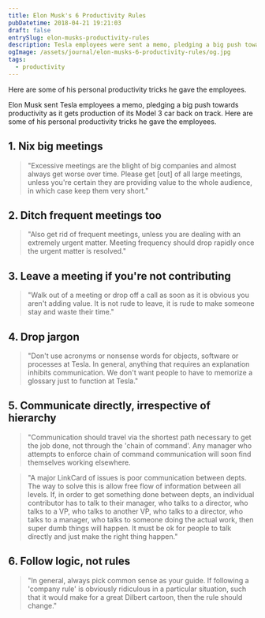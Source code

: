 ```yaml
---
title: Elon Musk's 6 Productivity Rules
pubDatetime: 2018-04-21 19:21:03
draft: false
entrySlug: elon-musks-productivity-rules
description: Tesla employees were sent a memo, pledging a big push towards productivity as it gets production of its Model 3 car back on track.
ogImage: /assets/journal/elon-musks-6-productivity-rules/og.jpg
tags:
  - productivity
---
```



<LinkCard
  type="Source"
  url="https://jalopnik.com/tesla-switching-to-24-7-shifts-to-push-for-6-000-model-1825335216"
  title="Tesla Switching To 24/7 Shifts To Push For 6,000 Model 3s Per Week By June, Elon Musk Says"
  domain="jalopnik.com"
/>

<p class="text-lg">
  Here are some of his personal productivity tricks he gave the employees.
</p>

Elon Musk sent Tesla employees a memo, pledging a big push towards productivity as it gets production of its Model 3 car back on track. Here are some of his personal productivity tricks he gave the employees.

## 1. Nix big meetings

> "Excessive meetings are the blight of big companies and almost always get worse over time. Please get [out] of all large meetings, unless you're certain they are providing value to the whole audience, in which case keep them very short."

## 2. Ditch frequent meetings too

> "Also get rid of frequent meetings, unless you are dealing with an extremely urgent matter. Meeting frequency should drop rapidly once the urgent matter is resolved."

## 3. Leave a meeting if you're not contributing

> "Walk out of a meeting or drop off a call as soon as it is obvious you aren't adding value. It is not rude to leave, it is rude to make someone stay and waste their time."

## 4. Drop jargon

> "Don't use acronyms or nonsense words for objects, software or processes at Tesla. In general, anything that requires an explanation inhibits communication. We don't want people to have to memorize a glossary just to function at Tesla."

## 5. Communicate directly, irrespective of hierarchy

> "Communication should travel via the shortest path necessary to get the job done, not through the 'chain of command'. Any manager who attempts to enforce chain of command communication will soon find themselves working elsewhere.

> "A major LinkCard of issues is poor communication between depts. The way to solve this is allow free flow of information between all levels. If, in order to get something done between depts, an individual contributor has to talk to their manager, who talks to a director, who talks to a VP, who talks to another VP, who talks to a director, who talks to a manager, who talks to someone doing the actual work, then super dumb things will happen. It must be ok for people to talk directly and just make the right thing happen."

## 6. Follow logic, not rules

> "In general, always pick common sense as your guide. If following a 'company rule' is obviously ridiculous in a particular situation, such that it would make for a great Dilbert cartoon, then the rule should change."
